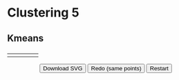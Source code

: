 # Clustering 5
<script src="scripts/d3.v7.js"></script>
<script src="scripts/kmeans5.js"></script>

## Kmeans

<h3 id="info"></h3>

<table>
  <tr style="vertical-align:top">
    <td>
      <div style="padding-left: 20px;" id="plot"></div>
    </td>
    <td>
      <div style="padding-left: 20px;" id="buttons"></div>
    </td>
  </tr>  
</table>

<div style="padding-left: 75px;">
  <button id="download" onclick="downloadSVG()">Download SVG</button>
  <button id="redo" onclick="redo()">Redo (same points)</button>
  <button id="restart" onclick="setup()">Restart</button>
</div> 


<script>
  const colorScale = d3.scaleOrdinal(d3.schemeSet1);

  // width and height
  const w = 400;
  const h = 400;
  const margin = {left: 50, right: 20, top: 20, bottom: 50};
  const innerHeight = h - margin.top - margin.bottom;
  const innerWidth = w - margin.left - margin.right;
  
  // create scale functions
  const xScale = d3.scaleLinear()
    .domain([0, 4])
    .range([0, innerWidth]);

  const yScale = d3.scaleLinear()
    .domain([0, 4])
    .range([innerHeight, 0]);

  // define X axis
  const xAxis = d3.axisBottom()
    .scale(xScale)
    .ticks(5);

  // define Y axis
  const yAxis = d3.axisLeft()
    .scale(yScale)
    .ticks(5);
    
  let svg;
  
  let data;
  
  setup();
  
</script> 
